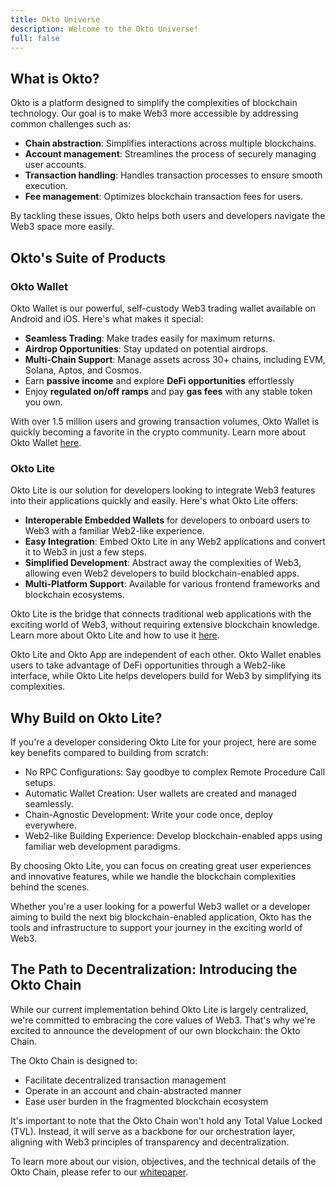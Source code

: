 ```yaml
---
title: Okto Universe
description: Welcome to the Okto Universe!
full: false
---
```



## What is Okto?

Okto is a platform designed to simplify the complexities of blockchain technology. Our goal is to make Web3 more accessible by addressing common challenges such as:
- **Chain abstraction**: Simplifies interactions across multiple blockchains.
- **Account management**: Streamlines the process of securely managing user accounts.
- **Transaction handling**: Handles transaction processes to ensure smooth execution.
- **Fee management**: Optimizes blockchain transaction fees for users.

By tackling these issues, Okto helps both users and developers navigate the Web3 space more easily.

## Okto's Suite of Products

### Okto Wallet

Okto Wallet is our powerful, self-custody Web3 trading wallet available on Android and iOS. Here's what makes it special:
- **Seamless Trading**: Make trades easily for maximum returns.
- **Airdrop Opportunities**: Stay updated on potential airdrops.
- **Multi-Chain Support**: Manage assets across 30+ chains, including EVM, Solana, Aptos, and Cosmos.
- Earn **passive income** and explore **DeFi opportunities** effortlessly
- Enjoy **regulated on/off ramps** and pay **gas fees** with any stable token you own.

With over 1.5 million users and growing transaction volumes, Okto Wallet is quickly becoming a favorite in the crypto community. Learn more about Okto Wallet [here](https://www.okto.tech/).

### Okto Lite

Okto Lite is our solution for developers looking to integrate Web3 features into their applications quickly and easily. Here's what Okto Lite offers:
- **Interoperable Embedded Wallets** for developers to onboard users to Web3 with a familiar Web2-like experience.
- **Easy Integration**: Embed Okto Lite in any Web2 applications and convert it to Web3 in just a few steps.
- **Simplified Development**: Abstract away the complexities of Web3, allowing even Web2 developers to build blockchain-enabled apps.
- **Multi-Platform Support**: Available for various frontend frameworks and blockchain ecosystems.

Okto Lite is the bridge that connects traditional web applications with the exciting world of Web3, without requiring extensive blockchain knowledge. Learn more about Okto Lite and how to use it [here](https://www.okto.tech/lite-sdk).

<Callout title="Note">
Okto Lite and Okto App are independent of each other. Okto Wallet enables users to take advantage of DeFi opportunities through a Web2-like interface, while Okto Lite helps developers build for Web3 by simplifying its complexities.
</Callout>

## Why Build on Okto Lite?

If you're a developer considering Okto Lite for your project, here are some key benefits compared to building from scratch:
- No RPC Configurations: Say goodbye to complex Remote Procedure Call setups.
- Automatic Wallet Creation: User wallets are created and managed seamlessly.
- Chain-Agnostic Development: Write your code once, deploy everywhere.
- Web2-like Building Experience: Develop blockchain-enabled apps using familiar web development paradigms.

By choosing Okto Lite, you can focus on creating great user experiences and innovative features, while we handle the blockchain complexities behind the scenes.

Whether you're a user looking for a powerful Web3 wallet or a developer aiming to build the next big blockchain-enabled application, Okto has the tools and infrastructure to support your journey in the exciting world of Web3.

## The Path to Decentralization: Introducing the Okto Chain

While our current implementation behind Okto Lite is largely centralized, we're committed to embracing the core values of Web3. That's why we're excited to announce the development of our own blockchain: the Okto Chain.

The Okto Chain is designed to:
- Facilitate decentralized transaction management
- Operate in an account and chain-abstracted manner
- Ease user burden in the fragmented blockchain ecosystem

It's important to note that the Okto Chain won't hold any Total Value Locked (TVL). Instead, it will serve as a backbone for our orchestration layer, aligning with Web3 principles of transparency and decentralization.

To learn more about our vision, objectives, and the technical details of the Okto Chain, please refer to our [whitepaper](https://315fb7f7-df61-4346-8daf-35877e58a9f2.usrfiles.com/ugd/315fb7_8e4c75dde1324307b246b6d43879496b.pdf).

